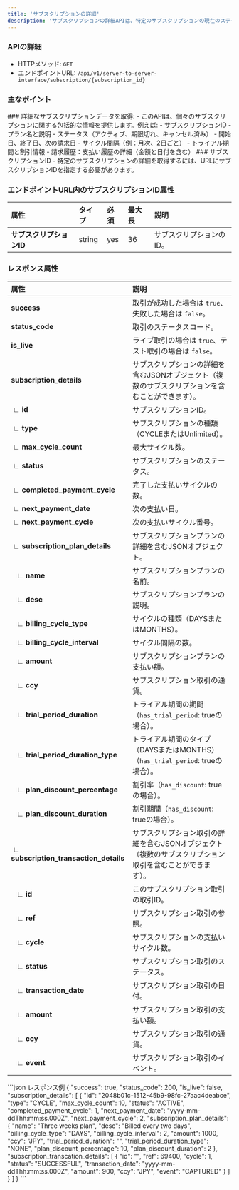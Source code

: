 ```yaml
---
title: 'サブスクリプションの詳細'
description: 'サブスクリプションの詳細APIは、特定のサブスクリプションの現在のステータス、請求履歴、および今後の支払いに関する詳細情報を取得するために使用されます。'
---
```


### APIの詳細
- HTTPメソッド: `GET`
- エンドポイントURL: `/api/v1/server-to-server-interface/subscription/{subscription_id}`

### 主なポイント
<Info>
### 詳細なサブスクリプションデータを取得:
- このAPIは、個々のサブスクリプションに関する包括的な情報を提供します。例えば:
- サブスクリプションID
- プラン名と説明
- ステータス（アクティブ、期限切れ、キャンセル済み）
- 開始日、終了日、次の請求日
- サイクル間隔（例：月次、2日ごと）
- トライアル期間と割引情報
- 請求履歴：支払い履歴の詳細（金額と日付を含む）
### サブスクリプションID
- 特定のサブスクリプションの詳細を取得するには、URLにサブスクリプションIDを指定する必要があります。
</Info>

### エンドポイントURL内のサブスクリプションID属性

| **属性**         | **タイプ**       | **必須**      | **最大長**    | **説明**                                                                 |
|:-----------------|:-----------------|:--------------|:---------------|:--------------------------------------------------------------------------------|
| **サブスクリプションID**    | string    | yes           | 36             | サブスクリプションのID。                    |

### レスポンス属性

| **属性**       | **説明**                                                                 |
|:---------------------|:--------------------------------------------------------------------------------|
| **success**                        | 取引が成功した場合は `true`、失敗した場合は `false`。                                                                 |
| **status_code**                    | 取引のステータスコード。                                                                                            |
| **is_live**                        | ライブ取引の場合は `true`、テスト取引の場合は `false`。                                                               |
| **subscription_details**           | サブスクリプションの詳細を含むJSONオブジェクト（複数のサブスクリプションを含むことができます）。                        |
|  ∟ **id**                          | サブスクリプションID。                                                                                                  |
|  ∟ **type**                        | サブスクリプションの種類（CYCLEまたはUnlimited）。                                                                       |
|  ∟ **max_cycle_count**             | 最大サイクル数。                                                                                                         |
|  ∟ **status**                      | サブスクリプションのステータス。                                                                                         |
|  ∟ **completed_payment_cycle**     | 完了した支払いサイクルの数。                                                                                            |
|  ∟ **next_payment_date**           | 次の支払い日。                                                                                                          |
|  ∟ **next_payment_cycle**          | 次の支払いサイクル番号。                                                                                                |
|  ∟ **subscription_plan_details**   | サブスクリプションプランの詳細を含むJSONオブジェクト。                                                                    |
|    ∟ **name**                      | サブスクリプションプランの名前。                                                                                         |
|    ∟ **desc**                      | サブスクリプションプランの説明。                                                                                         |
|    ∟ **billing_cycle_type**        | サイクルの種類（DAYSまたはMONTHS）。                                                                                    |
|    ∟ **billing_cycle_interval**    | サイクル間隔の数。                                                                                                       |
|    ∟ **amount**                    | サブスクリプションプランの支払い額。                                                                                      |
|    ∟ **ccy**                       | サブスクリプション取引の通貨。                                                                                           |
|    ∟ **trial_period_duration**     | トライアル期間の期間（`has_trial_period`: trueの場合）。                                                                  |
|    ∟ **trial_period_duration_type**| トライアル期間のタイプ（DAYSまたはMONTHS）（`has_trial_period`: trueの場合）。                                             |
|    ∟ **plan_discount_percentage**  | 割引率（`has_discount`: trueの場合）。                                                                                   |
|    ∟ **plan_discount_duration**    | 割引期間（`has_discount`: trueの場合）。                                                                                 |
|  ∟ **subscription_transaction_details** | サブスクリプション取引の詳細を含むJSONオブジェクト（複数のサブスクリプション取引を含むことができます）。          |
|    ∟ **id**                        | このサブスクリプション取引の取引ID。                                                                                     |
|    ∟ **ref**                       | サブスクリプション取引の参照。                                                                                           |
|    ∟ **cycle**                     | サブスクリプションの支払いサイクル数。                                                                                   |
|    ∟ **status**                    | サブスクリプション取引のステータス。                                                                                     |
|    ∟ **transaction_date**          | サブスクリプション取引の日付。                                                                                           |
|    ∟ **amount**                    | サブスクリプション取引の支払い額。                                                                                        |
|    ∟ **ccy**                       | サブスクリプション取引の通貨。                                                                                           |
|    ∟ **event**                     | サブスクリプション取引のイベント。                                                                                       |


<ResponseExample>
```json レスポンス例
{
    "success": true,
    "status_code": 200,
    "is_live": false,
    "subscription_details": [
        {
            "id": "2048b01c-1512-45b9-98fc-27aac4deabce",
            "type": "CYCLE",
            "max_cycle_count": 10,
            "status": "ACTIVE",
            "completed_payment_cycle": 1,
            "next_payment_date": "yyyy-mm-ddThh:mm:ss.000Z",
            "next_payment_cycle": 2,
            "subscription_plan_details": {
                "name": "Three weeks plan",
                "desc": "Billed every two days",
                "billing_cycle_type": "DAYS",
                "billing_cycle_interval": 2,
                "amount": 1000,
                "ccy": "JPY",
                "trial_period_duration": "",
                "trial_period_duration_type": "NONE",
                "plan_discount_percentage": 10,
                "plan_discount_duration": 2
                },
            "subscription_transcation_details": [
                {
                    "id": "<subscription_transcation_id>",
                    "ref": 69400,
                    "cycle": 1,
                    "status": "SUCCESSFUL",
                    "transaction_date": "yyyy-mm-ddThh:mm:ss.000Z",
                    "amount": 900,
                    "ccy": "JPY",
                    "event": "CAPTURED"
                }
            ]
        }
    ]
}
```
</ResponseExample>